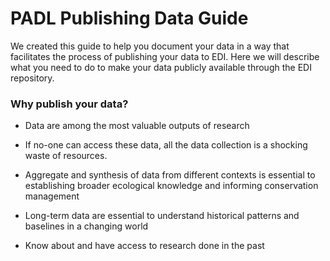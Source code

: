 # PADL Publishing Data Guide

We created this guide to help you document your data in a way that facilitates the process of publishing your data to EDI. Here we will describe what you need to do to make your data publicly available through the EDI repository.

### Why publish your data?

-   Data are among the most valuable outputs of research

-   If no-one can access these data, all the data collection is a shocking waste of resources.

-   Aggregate and synthesis of data from different contexts is essential to establishing broader ecological knowledge and informing conservation management

-   Long-term data are essential to understand historical patterns and baselines in a changing world

-   Know about and have access to research done in the past

